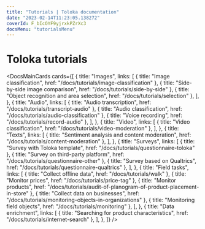 ```yaml
---
title: "Tutorials | Toloka documentation"
date: "2023-02-14T11:23:05.138272"
coverId: F_bIcOYF9yjrxkPZrXc3
docsMenu: "tutorialsMenu"
---
```


# Toloka tutorials

<DocsMainCards
  cards={[
    {
      title: "Images",
      links: [
        { title: "Image classification", href: "/docs/tutorials/image-classification" },
        { title: "Side-by-side image comparison", href: "/docs/tutorials/side-by-side" },
        { title: "Object recognition and area selection", href: "/docs/tutorials/selection" },
      ],
    },
    {
      title: "Audio",
      links: [
        { title: "Audio transcription", href: "/docs/tutorials/transcript-audio" },
        { title: "Audio classification", href: "/docs/tutorials/audio-classification" },
        { title: "Voice recording", href: "/docs/tutorials/record-audio" },
      ],
    },
    {
      title: "Video",
      links: [
        { title: "Video classification", href: "/docs/tutorials/video-moderation" },
      ],
    },
    {
      title: "Texts",
      links: [
        { title: "Sentiment analysis and content moderation", href: "/docs/tutorials/content-moderation" },
      ],
    },
    {
      title: "Surveys",
      links: [
        { title: "Survey with Toloka template", href: "/docs/tutorials/questionnaire-toloka" },
        { title: "Survey on third-party platform", href: "/docs/tutorials/questionnaire-other" },
        { title: "Survey based on Qualtrics", href: "/docs/tutorials/questionnaire-qualtrics" },
      ],
    },
    {
      title: "Field tasks",
      links: [
        { title: "Collect offline data", href: "/docs/tutorials/walk" },
        { title: "Monitor prices", href: "/docs/tutorials/price-tag" },
        { title: "Monitor products", href: "/docs/tutorials/audit-of-planogram-of-product-placement-in-store" },
        { title: "Collect data on businesses", href: "/docs/tutorials/monitoring-objects-in-organizations" },
        { title: "Monitoring field objects", href: "/docs/tutorials/monitoring" },
      ],
    },
    {
      title: "Data enrichment",
      links: [
        { title: "Searching for product characteristics", href: "/docs/tutorials/internet-search" },
      ],
    },
  ]}
/>

<SocialMedia/>
